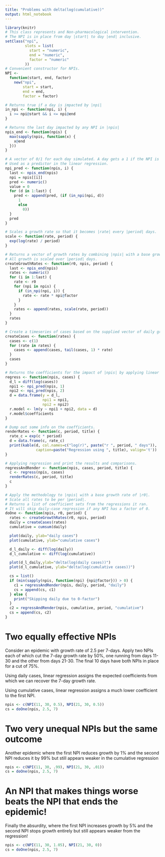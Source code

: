 ```yaml
---
title: "Problems with delta(log(cumulative))"
output: html_notebook
---
```


```r
library(knitr)
# This class represents and Non-pharmacological intervention.
# The NPI is in place from day |start| to day |end| inclusive.
setClass("npi",
         slots = list(
           start = "numeric",
           end = "numeric",
           factor = "numeric"
         ))
# Convenient constructor for NPIs.
NPI <-
  function(start, end, factor)
    new("npi",
        start = start,
        end = end,
        factor = factor)

# Returns true if a day is impacted by |npi|
in_npi <- function(npi, i) {
  i >= npi@start && i <= npi@end
}

# Returns the last day impacted by any NPI in |npis|
npis_end <- function(npis) {
  max(sapply(npis, function(x) {
    x@end
  }))
}

# A vector of 0/1 for each day simulated. A day gets a 1 if the NPI is active on that day, 0 otherwise.
# Used as a predictor in the linear regression.
npi_pred <- function(npis, i) {
  last <- npis_end(npis)
  npi = npis[[i]]
  pred <- numeric()
  value = 0
  for (d in 1:last) {
    pred <- append(pred, (if (in_npi(npi, d))
      1
      else
        0))
  }
  pred
}

# Scales a growth rate so that it becomes |rate| every |period| days.
scale <- function(rate, period) {
  exp(log(rate) / period)
}

# Returns a vector of growth rates by combining |npis| with a base growth rate.
# All growth is scaled over |period| days.
createGrowthRates <- function(r0, npis, period) {
  last <- npis_end(npis)
  rates <- numeric()
  for (i in 1:last) {
    rate <- r0
    for (npi in npis) {
      if (in_npi(npi, i)) {
        rate <- rate * npi@factor
      }
    }
    rates <- append(rates, scale(rate, period))
  }
  rates
}

# Create a timeseries of cases based on the supplied vector of daily growth rates.
createCases <- function(rates) {
  cases <- c(1)
  for (rate in rates) {
    cases <- append(cases, tail(cases, 1) * rate)
  }
  cases
}

# Returns the coefficients for the impact of |npis| by applying linear regression to diff(log(|cases|)).
regress <- function(npis, cases) {
  d_l = diff(log(cases))
  npi1 <- npi_pred(npis, 1)
  npi2 <- npi_pred(npis, 2)
  d = data.frame(y = d_l,
                 npi1 = npi1,
                 npi2 = npi2)
  r.model <- lm(y ~ npi1 + npi2, data = d)
  r.model$coefficients
}

# Dump out some info on the coefficients.
renderRates <- function(c, period, title) {
  rate_c = exp(c * period)
  d = data.frame(c, rate_c)
  print(kable(d, col.names=c("log(r)", paste("r ", period, " days")),
              caption=paste("Regression using ", title), valign='t'))
}

# Applying regression and print the results and comparisons.
regressAndRender <- function(npis, cases, period, title) {
  c <- regress(npis, cases)
  renderRates(c, period, title)
  c
}

# Apply the methodology to |npis| with a base growth rate of |r0|.
# Scale all rates to be per |period|.
# Returns a list of coefficient sets from the regressions it ran.
# It will skip daily-case regression if any NPI has a factor of 0.
doOne <- function(npis, r0, period) {
  rates <- createGrowthRates(r0, npis, period)
  daily = createCases(rates)
  cumulative = cumsum(daily)

  plot(daily, ylab="daily cases")
  plot(cumulative, ylab="cumulative cases")

  d_l_daily <- diff(log(daily))
  d_l_cumulative <- diff(log(cumulative))

  plot(d_l_daily,ylab="delta(log(daily cases))")
  plot(d_l_cumulative, ylab="delta(log(cumulative cases))")

  cs = list()
  if (min(sapply(npis, function(npi) {npi@factor})) > 0) {
    c1 = regressAndRender(npis, daily, period, "daily")
    cs = append(cs, c1)
  } else {
    print("Skipping daily due to 0-factor")
  }
  c2 = regressAndRender(npis, cumulative, period, "cumulative")
  cs = append(cs, c2)
}
```

# Two equally effective NPIs

Consider an epidemic with growth rate of 2.5 per 7-days.
Apply two NPIs
each of which cut the 7-day growth rate by 50%,
one running from days 11-30
and the other from days 21-30.
The final 10 days have both NPIs in place for a cut of 75%.

Using daily cases,
linear regression assigns the expected coefficients
from which we can recover the 7-day growth rate.

Using cumulative cases,
linear regression assigns a much lower coefficient
to the first NPI.

```r
npis <- c(NPI(11, 30, 0.5), NPI(21, 30, 0.5))
cs = doOne(npis, 2.5, 7)
```
# Two very unequal NPIs but the same outcome

Another epidemic where the first NPI
reduces growth by 1%
and the second NPI reduces it by 99%
but still appears weaker in the cumulative regression

```r
npis <- c(NPI(11, 30, .99), NPI(21, 30, .01))
cs = doOne(npis, 2.5, 7)
```
# An NPI that makes things worse beats the NPI that ends the epidemic!

Finally the absurdity,
where the first NPI
increases growth by 5%
and the second NPI stops growth entirely
but still appears weaker from the regression!

```r
npis <- c(NPI(11, 30, 1.05), NPI(21, 30, 0))
cs = doOne(npis, 2.5, 7)
```
